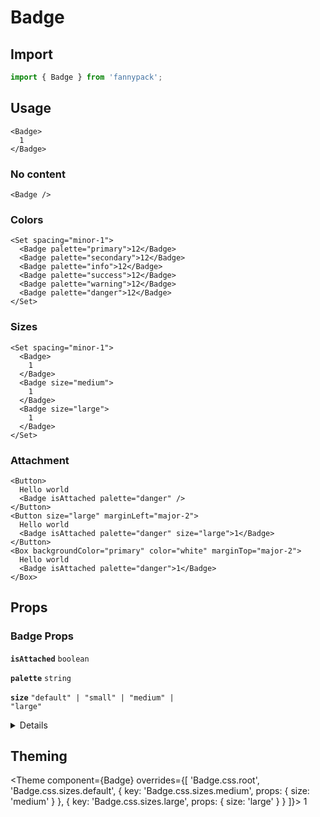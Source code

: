 
# Badge

## Import

```jsx
import { Badge } from 'fannypack';
```

## Usage

```jsx-live
<Badge>
  1
</Badge>
```

### No content

```jsx-live
<Badge />
```

### Colors

```jsx-live
<Set spacing="minor-1">
  <Badge palette="primary">12</Badge>
  <Badge palette="secondary">12</Badge>
  <Badge palette="info">12</Badge>
  <Badge palette="success">12</Badge>
  <Badge palette="warning">12</Badge>
  <Badge palette="danger">12</Badge>
</Set>
```

### Sizes

```jsx-live
<Set spacing="minor-1">
  <Badge>
    1
  </Badge>
  <Badge size="medium">
    1
  </Badge>
  <Badge size="large">
    1
  </Badge>
</Set>
```

### Attachment

```jsx-live
<Button>
  Hello world
  <Badge isAttached palette="danger" />
</Button>
<Button size="large" marginLeft="major-2">
  Hello world
  <Badge isAttached palette="danger" size="large">1</Badge>
</Button>
<Box backgroundColor="primary" color="white" marginTop="major-2">
  Hello world
  <Badge isAttached palette="danger">1</Badge>
</Box>
```

## Props

### Badge Props

<!-- Automatically generated -->

**<Code marginRight="major-1">isAttached</Code>** <Code fontSize="150" palette="primary">boolean</Code>

<Box marginBottom="major-4" />

**<Code marginRight="major-1">palette</Code>** <Code fontSize="150" palette="primary">string</Code>

<Box marginBottom="major-4" />

**<Code marginRight="major-1">size</Code>** <Code fontSize="150" palette="primary">&#34;default&#34; | &#34;small&#34; | &#34;medium&#34; | &#34;large&#34;</Code>

<Box marginBottom="major-4" />

<details><Box use="summary" marginBottom="major-2">Inherits <code><strong>Box</strong></code> props</Box>

**<Code marginRight="major-1">use</Code>**

<Code isBlock palette="primary" fontSize="150" padding="minor-1" marginBottom="major-2">
{`string
  | ComponentClass<any, any>
  | FunctionComponent<any>`}
</Code>

<Box marginBottom="major-4" />

**<Code marginRight="major-1">className</Code>** <Code fontSize="150" palette="primary">string</Code>

<Box marginBottom="major-4" />

**<Code marginRight="major-1">children</Code>**

<Code isBlock palette="primary" fontSize="150" padding="minor-1" marginBottom="major-2">
{`string
  | number
  | boolean
  | {}
  | ReactElement<any, string
  | ((props: any) => ReactElement<any, string
  | ...
  | (new (props: any) => Component<any, any, any>)>)
  | (new (props: any) => Component<any, any, any>)>
  | ReactNodeArray
  | ReactPortal
  | ((props: BoxProps) => ReactNode)`}
</Code>

<Box marginBottom="major-4" />

**<Code marginRight="major-1">altitude</Code>** <Code fontSize="150" palette="primary">string</Code>

<Box marginBottom="major-4" />

**<Code marginRight="major-1">showBreakpoint</Code>** <Code fontSize="150" palette="primary">string</Code>

<Box marginBottom="major-4" />

**<Code marginRight="major-1">hiddenBreakpoint</Code>** <Code fontSize="150" palette="primary">string</Code>

<Box marginBottom="major-4" />

**<Code marginRight="major-1">overrides</Code>**

<Code isBlock palette="primary" fontSize="150" padding="minor-1" marginBottom="major-2">
{`{
  altitudes?: AltitudesThemeConfig;
  borders?: BordersThemeConfig;
  borderRadii?: BorderRadiiThemeConfig;
  breakpoints?: BreakpointsThemeConfig;
  fontSizes?: FontSizeThemeConfig;
  fontWeights?: FontWeightsThemeConfig;
  ... 62 more ...;
  Tooltip?: TooltipThemeConfig;
}`}
</Code>

<Box marginBottom="major-4" />

**<Code marginRight="major-1">elementRef</Code>** <Code fontSize="150" palette="primary">((instance: any) =&#62; void) | RefObject&#60;any&#62;</Code>

<Box marginBottom="major-4" />

**<Code marginRight="major-1">themeKeyOverride</Code>** <Code fontSize="150" palette="primary">string</Code>

<Box marginBottom="major-4" />

</details>


## Theming

<Theme
  component={Badge}
  overrides={[
    'Badge.css.root',
    'Badge.css.sizes.default',
    { key: 'Badge.css.sizes.medium', props: { size: 'medium' } },
    { key: 'Badge.css.sizes.large', props: { size: 'large' } }
  ]}>
  1
</Theme>

